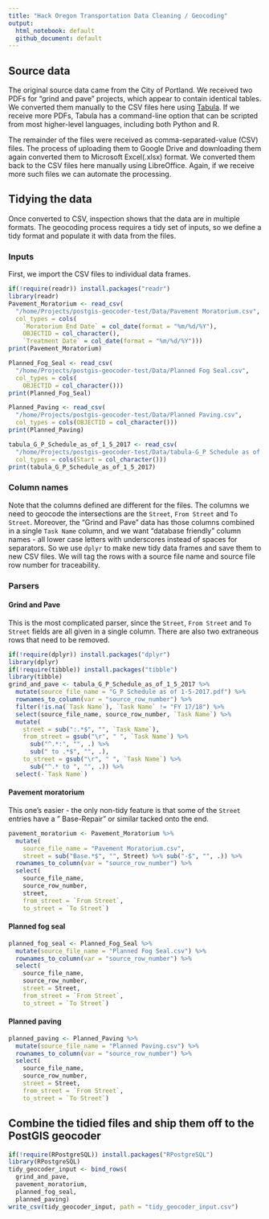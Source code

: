 ```yaml
---
title: "Hack Oregon Transportation Data Cleaning / Geocoding"
output:
  html_notebook: default
  github_document: default
---
```


## Source data
The original source data came from the City of Portland. We received two PDFs for "grind and pave" projects, which appear to contain identical tables. We converted them manually to the CSV files here using [Tabula](http://tabula.technology/). If we receive more PDFs, Tabula has a command-line option that can be scripted from most higher-level languages, including both Python and R.

The remainder of the files were received as comma-separated-value (CSV) files. The process of uploading them to Google Drive and downloading them again converted them to Microsoft Excel(.xlsx) format. We converted them back to the CSV files here manually using LibreOffice. Again, if we receive more such files we can automate the processing.

## Tidying the data
Once converted to CSV, inspection shows that the data are in multiple formats. The geocoding process requires a tidy set of inputs, so we define a tidy format and populate it with data from the files.

### Inputs
First, we import the CSV files to individual data frames.

```r
if(!require(readr)) install.packages("readr")
library(readr)
Pavement_Moratorium <- read_csv(
  "/home/Projects/postgis-geocoder-test/Data/Pavement Moratorium.csv",
  col_types = cols(
    `Moratorium End Date` = col_date(format = "%m/%d/%Y"),
    OBJECTID = col_character(), 
    `Treatment Date` = col_date(format = "%m/%d/%Y")))
print(Pavement_Moratorium)

Planned_Fog_Seal <- read_csv(
  "/home/Projects/postgis-geocoder-test/Data/Planned Fog Seal.csv",
  col_types = cols(
    OBJECTID = col_character()))
print(Planned_Fog_Seal)

Planned_Paving <- read_csv(
  "/home/Projects/postgis-geocoder-test/Data/Planned Paving.csv",
  col_types = cols(OBJECTID = col_character()))
print(Planned_Paving)

tabula_G_P_Schedule_as_of_1_5_2017 <- read_csv(
  "/home/Projects/postgis-geocoder-test/Data/tabula-G_P Schedule as of 1-5-2017.csv",
  col_types = cols(Start = col_character()))
print(tabula_G_P_Schedule_as_of_1_5_2017)

```
### Column names
Note that the columns defined are different for the files. The columns we need to geocode the intersections are the `Street`, `From Street` and `To Street`. Moreover, the "Grind and Pave" data has those columns combined in a single `Task Name` column, and we want "database friendly" column names - all lower case letters with underscores instead of spaces for separators. So we use `dplyr` to make new tidy data frames and save them to new CSV files. We will tag the rows with a source file name and source file row number for traceability.

### Parsers

#### Grind and Pave
This is the most complicated parser, since the `Street`, `From Street` and `To Street` fields are all given in a single column. There are also two extraneous rows that need to be removed.

```r
if(!require(dplyr)) install.packages("dplyr")
library(dplyr)
if(!require(tibble)) install.packages("tibble")
library(tibble)
grind_and_pave <- tabula_G_P_Schedule_as_of_1_5_2017 %>%
  mutate(source_file_name = "G_P Schedule as of 1-5-2017.pdf") %>%
  rownames_to_column(var = "source_row_number") %>%
  filter(!is.na(`Task Name`), `Task Name` != "FY 17/18") %>%
  select(source_file_name, source_row_number, `Task Name`) %>%
  mutate(
    street = sub(":.*$", "", `Task Name`),
    from_street = gsub("\r", " ", `Task Name`) %>%
      sub("^.*:", "", .) %>%
      sub(" to .*$", "", .),
    to_street = gsub("\r", " ", `Task Name`) %>%
      sub("^.* to ", "", .)) %>%
  select(-`Task Name`)
```

#### Pavement moratorium
This one's easier - the only non-tidy feature is that some of the `Street` entries have a " Base-Repair" or similar tacked onto the end.

```r
pavement_moratorium <- Pavement_Moratorium %>%
  mutate(
    source_file_name = "Pavement Moratorium.csv",
    street = sub("Base.*$", "", Street) %>% sub("-$", "", .)) %>%
  rownames_to_column(var = "source_row_number") %>%
  select(
    source_file_name, 
    source_row_number, 
    street, 
    from_street = `From Street`,
    to_street = `To Street`)
```

#### Planned fog seal
```r
planned_fog_seal <- Planned_Fog_Seal %>%
  mutate(source_file_name = "Planned Fog Seal.csv") %>%
  rownames_to_column(var = "source_row_number") %>%
  select(
    source_file_name, 
    source_row_number, 
    street = Street, 
    from_street = `From Street`,
    to_street = `To Street`)
```

#### Planned paving
```r
planned_paving <- Planned_Paving %>%
  mutate(source_file_name = "Planned Paving.csv") %>%
  rownames_to_column(var = "source_row_number") %>%
  select(
    source_file_name, 
    source_row_number, 
    street = Street, 
    from_street = `From Street`,
    to_street = `To Street`)
```

## Combine the tidied files and ship them off to the PostGIS geocoder
```r
if(!require(RPostgreSQL)) install.packages("RPostgreSQL")
library(RPostgreSQL)
tidy_geocoder_input <- bind_rows(
  grind_and_pave,
  pavement_moratorium,
  planned_fog_seal,
  planned_paving)
write_csv(tidy_geocoder_input, path = "tidy_geocoder_input.csv")
```

